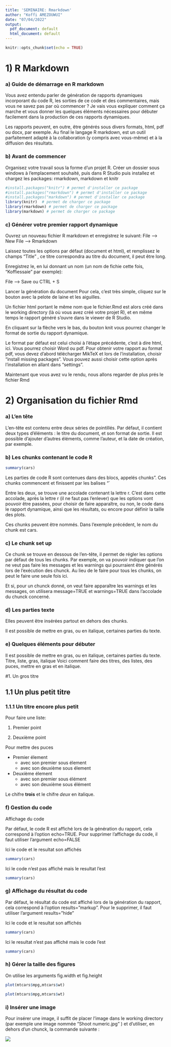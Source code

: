 ```yaml
---
title: 'SEMINAIRE: Rmarkdown'
author: "Koffi AMEZOUWUI"
date: "07/04/2022"
output:
  pdf_document: default
  html_document: default
---
```


```r
knitr::opts_chunk$set(echo = TRUE)
```

# 1) R Markdown
### a) Guide de démarrage en R markdown
Vous avez entendu parler de génération de rapports dynamiques incorporant du code R, les sorties de ce code et des commentaires, mais vous ne savez pas par où commencer ? Je vais vous expliquer comment ça marche et vous donner les quelques éléments nécessaires pour débuter facilement dans la production de ces rapports dynamiques.

Les rapports peuvent, en outre, être générés sous divers formats, html, pdf ou docx, par exemple. Au final le langage R markdown, est un outil parfaitement adapté à la collaboration (y compris avec vous-même) et à la diffusion des résultats.

### b) Avant de commencer
Organisez votre travail sous la forme d'un projet R.
Créer un dossier sous windows à l’emplacement souhaité, puis dans R Studio puis installez et chargez les packages: rmarkdown, markdown et knitr

```r
#install.packages("knitr") # permet d'installer ce package
#install.packages("rmarkdown") # permet d'installer ce package
#install.packages("markdown") # permet d'installer ce package
library(knitr)  # permet de charger ce package 
library(rmarkdown) # permet de charger ce package
library(markdown) # permet de charger ce package
```

### c) Générer votre premier rapport dynamique
Ouvrez un nouveau fichier R markdown et enregistrez le suivant:
File –> New File –> Rmarkdown

Laissez toutes les options par défaut (document et html), et remplissez le champs “Title” , ce titre correspondra au titre du document, il peut être long.

Enregistrez le, en lui donnant un nom (un nom de fichie cette fois, “Koffiessaie” par exemple):

File –> Save ou CTRL + S

Lancer la génération du document
Pour cela, c’est très simple, cliquez sur le bouton avec la pelote de laine et les aiguilles.

Un fichier html portant le même nom que le fichier.Rmd est alors créé dans le working directory (là où vous avez créé votre projet R), et en même temps le rapport généré s’ouvre dans le viewer de R Studio. 

En cliquant sur la flèche vers le bas, du bouton knit vous pourrez changer le format de sortie du rapport dynamique.

Le format par défaut est celui choisi à l’étape précédente, c’est à dire html, ici. Vous pourrez choisir Word ou pdf. Pour obtenir votre rapport au format pdf, vous devez d’abord télécharger MikTeX et lors de l’installation, choisir “install missing packages”. Vous pouvez aussi choisir cette option après l’installation en allant dans “settings”.

Maintenant que vous avez vu le rendu, nous allons regarder de plus prés le fichier Rmd

# 2) Organisation du fichier Rmd
### a) L'en tête

L’en-tête est contenu entre deux séries de pointillés.
Par défaut, il contient deux types d’éléments : le titre du document, et son format de sortie. Il est possible d’ajouter d’autres éléments, comme l’auteur, et la date de création, par exemple.

### b) Les chunks contenant le code R
```r
summary(cars)
```

Les parties de code R sont contenues dans des blocs, appelés chunks”. Ces chunks commencent et finissent par les balises  “`

Entre les deux, se trouve une accolade contenant la lettre r. C’est dans cette accolade, après la lettre r (il ne faut pas l’enlever) que les options vont pouvoir être passées, pour choisir de faire apparaître, ou non, le code dans le rapport dynamique, ainsi que les résultats, ou encore pour définir la taille des plots.

Ces chunks peuvent être nommés. Dans l’exemple précédent, le nom du chunk est cars.

### c) Le chunk set up

Ce chunk se trouve en dessous de l’en-tête, il permet de régler les options par défaut de tous les chunks. Par exemple, on va pouvoir indiquer que l’on ne veut pas faire les messages et les warnings qui pourraient être générés lors de l’exécution des chunck. Au lieu de le faire pour tous les chunks, on peut le faire une seule fois ici.

Et si, pour un chunck donné, on veut faire apparaître les warnings et les messages, on utilisera message=TRUE et warnings=TRUE dans l’accolade du chunck concerné.

### d) Les parties texte

Elles peuvent être insérées partout en dehors des chunks.

Il est possible de mettre en gras, ou en italique, certaines parties du texte.

### e) Quelques éléments pour débuter

Il est possible de mettre en gras, ou en italique, certaines parties du texte.
Titre, liste, gras, italique
Voici comment faire des titres, des listes, des puces, mettre en gras et en italique.


#1. Un gros titre 

## 1.1 Un plus petit titre

### 1.1.1 Un titre encore plus petit 

Pour faire une liste:

1. Premier point 

2. Deuxième point

Pour mettre des puces

* Premier élement
  + avec son premier sous élement 
  + avec son deuxième sous élement
* Deuxième élement
  + avec son premier sous élément 
  + avec son deuxième sous élément 
  
Le chifre **trois** et le chifre *deux* en italique.

### f) Gestion du code
Affichage du code

Par défaut, le code R est affiché lors de la génération du rapport, cela correspond à l’option echo=TRUE. Pour supprimer l’affichage du code, il faut utiliser l’argument echo=FALSE

Ici le code et le resultat son affichés
```r
summary(cars)
```

Ici le code n'est pas affiché mais le resultat l'est

```r
summary(cars)
```


### g) Affichage du résultat du code

Par défaut, le résultat du code est affiché lors de la génération du rapport, cela correspond à l’option results=”markup”. Pour le supprimer, il faut utiliser l’argument results=”hide”

Ici le code et le resultat son affichés
```r
summary(cars)
```

Ici le resultat n'est pas affiché mais le code l'est

```r
summary(cars)
```

### h) Gérer la taille des figures

On utilise les arguments fig.width et fig.height

```r
plot(mtcars$mpg,mtcars$wt)
```


```r
plot(mtcars$mpg,mtcars$wt)

```

### i) Insérer une image

Pour insérer une image, il suffit de placer l’image dans le working directory (par exemple une image nommée “Shoot numeric.jpg” ) et d’utiliser, en dehors d’un chunck, la commande suivante :

![](D:/Strasbourg cours/Semestre 2/Stage ou Memoire/LABORATOIRE E3S STAGE/SEMINAIRE STAGE/Shoot numeric.jpg)

\begin{figure}[h]
 	       	\centering
 	     	 	\includegraphics[width=1.2 \linewidth]{capture}
 	     	 	\caption{Carte du TOGO avec les villes}
 	     	 	%\label{fig:capture}
            	\end{figure} 

 





















